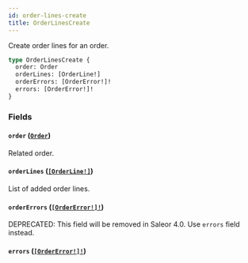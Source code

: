 ```yaml
---
id: order-lines-create
title: OrderLinesCreate
---
```


Create order lines for an order.

```graphql
type OrderLinesCreate {
  order: Order
  orderLines: [OrderLine!]
  orderErrors: [OrderError!]!
  errors: [OrderError!]!
}
```

### Fields

#### `order` ([`Order`](/developer/api-reference/objects/order))

Related order.

#### `orderLines` ([`[OrderLine!]`](/developer/api-reference/objects/order-line))

List of added order lines.

#### `orderErrors` ([`[OrderError!]!`](/developer/api-reference/objects/order-error))

<span class="badge badge--warning">DEPRECATED: This field will be removed in Saleor 4.0. Use `errors` field instead.</span>

#### `errors` ([`[OrderError!]!`](/developer/api-reference/objects/order-error))
